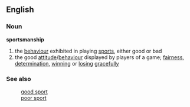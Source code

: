 ==English==
===Noun===
'''sportsmanship'''
#the [[behaviour]] exhibited in playing [[sport]]s, either good or bad
#the good [[attitude]]/[[behaviour]] displayed by players of a game; [[fair]]ness, [[determination]], [[win]]ning or [[lose|losing]] [[gracefully]]
===See also===
:[[good sport]]
:[[poor sport]]